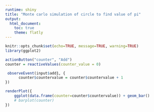 ---
runtime: shiny
title: "Monte carlo simulation of circle to find value of pi"
output: 
  html_document:
    toc: true
    theme: flatly
---

```{r}
knitr::opts_chunk$set(echo=TRUE, message=TRUE, warning=TRUE)
library(ggplot2)
```


```{r}
actionButton("counter", "Add")
counter = reactiveValues(counter_value = 0) 
```

```{r}
 observeEvent(input$add1, {
      counter$countervalue = counter$countervalue + 1
})
```

```{r}

renderPlot({
    ggplot(data.frame(counter=counter$countervalue)) + geom_bar()
    # barplot(counter)
})
```